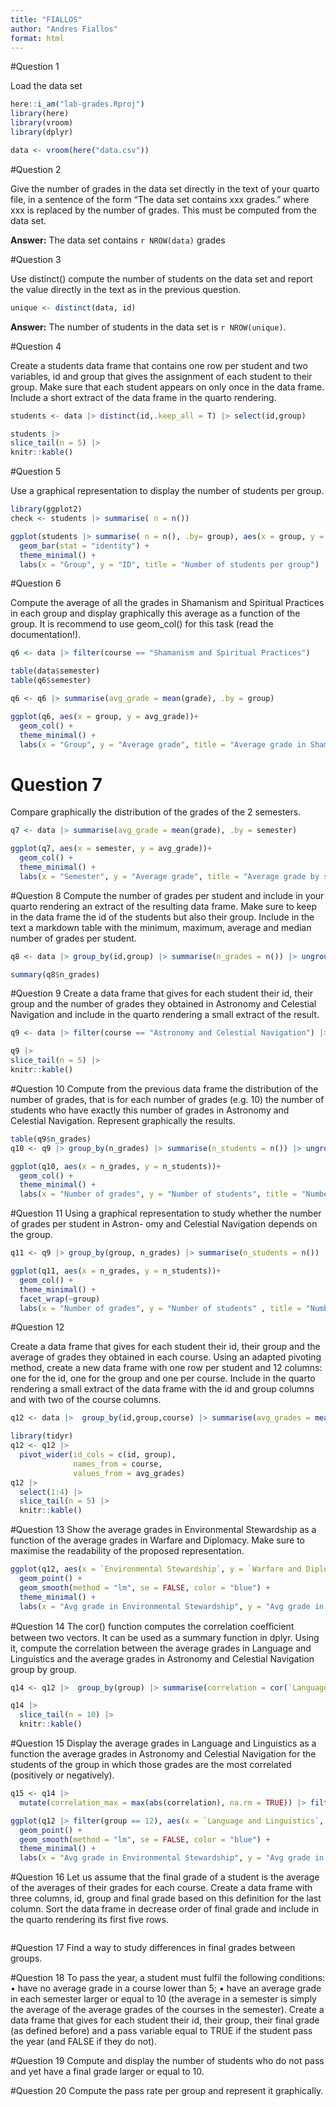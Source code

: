 ```yaml
---
title: "FIALLOS"
author: "Andres Fiallos"
format: html
---
```


#Question 1

Load the data set

```r
here::i_am("lab-grades.Rproj")
library(here)
library(vroom)
library(dplyr)

data <- vroom(here("data.csv"))
```

#Question 2

Give the number of grades in the data set directly in the text of your quarto file, in a sentence of the form “The data set contains xxx grades.” where xxx is replaced by the number of grades. This must be computed from the data set.

**Answer:** 
The data set contains `r NROW(data)` grades

#Question 3

Use distinct() compute the number of students on the data set and report the value directly
in the text as in the previous question.

```r
unique <- distinct(data, id)
```

**Answer:** 
The number of students in the data set is `r NROW(unique)`. 

#Question 4

Create a students data frame that contains one row per student and two variables, id and
group that gives the assignment of each student to their group. Make sure that each student
appears on only once in the data frame. Include a short extract of the data frame in the quarto
rendering.

```r
students <- data |> distinct(id,.keep_all = T) |> select(id,group)

students |>
slice_tail(n = 5) |>
knitr::kable()
```

#Question 5

Use a graphical representation to display the number of students per group.

```r
library(ggplot2)
check <- students |> summarise( n = n()) 

ggplot(students |> summarise( n = n(), .by= group), aes(x = group, y = n))+
  geom_bar(stat = "identity") +  
  theme_minimal() +  
  labs(x = "Group", y = "ID", title = "Number of students per group")  

```

#Question 6

Compute the average of all the grades in Shamanism and Spiritual Practices in each group and
display graphically this average as a function of the group. It is recommend to use geom_col()
for this task (read the documentation!).

```r
q6 <- data |> filter(course == "Shamanism and Spiritual Practices")

table(data$semester)
table(q6$semester)

q6 <- q6 |> summarise(avg_grade = mean(grade), .by = group)

ggplot(q6, aes(x = group, y = avg_grade))+
  geom_col() +  
  theme_minimal() +  
  labs(x = "Group", y = "Average grade", title = "Average grade in Shamanisn and Spiritual Practices per group")  


```

# Question 7
Compare graphically the distribution of the grades of the 2 semesters.
```r
q7 <- data |> summarise(avg_grade = mean(grade), .by = semester)

ggplot(q7, aes(x = semester, y = avg_grade))+
  geom_col() +  
  theme_minimal() +  
  labs(x = "Semester", y = "Average grade", title = "Average grade by semester")  

```

#Question 8
Compute the number of grades per student and include in your quarto rendering an extract of
the resulting data frame. Make sure to keep in the data frame the id of the students but also
their group. Include in the text a markdown table with the minimum, maximum, average and
median number of grades per student.

```r

q8 <- data |> group_by(id,group) |> summarise(n_grades = n()) |> ungroup()

summary(q8$n_grades)
```


#Question 9
Create a data frame that gives for each student their id, their group and the number of grades
they obtained in Astronomy and Celestial Navigation and include in the quarto rendering a
small extract of the result.

```r
q9 <- data |> filter(course == "Astronomy and Celestial Navigation") |> group_by(id,group) |> summarise(n_grades = n()) |> ungroup() |> mutate(course = "Astronomy and Celestial Navigation")

q9 |>
slice_tail(n = 5) |>
knitr::kable()
```


#Question 10
Compute from the previous data frame the distribution of the number of grades, that is for each
number of grades (e.g. 10) the number of students who have exactly this number of grades in
Astronomy and Celestial Navigation. Represent graphically the results.

```r
table(q9$n_grades)
q10 <- q9 |> group_by(n_grades) |> summarise(n_students = n()) |> ungroup()

ggplot(q10, aes(x = n_grades, y = n_students))+
  geom_col() +  
  theme_minimal() +  
  labs(x = "Number of grades", y = "Number of students", title = "Number of students by number of grades", subtitle = "Astronomy and Celestial Navigation" )  

```

#Question 11
Using a graphical representation to study whether the number of grades per student in Astron-
omy and Celestial Navigation depends on the group.

```r
q11 <- q9 |> group_by(group, n_grades) |> summarise(n_students = n()) |> ungroup()

ggplot(q11, aes(x = n_grades, y = n_students))+
  geom_col() +  
  theme_minimal() + 
  facet_wrap(~group)
  labs(x = "Number of grades", y = "Number of students" , title = "Number of students by number of grades and group", subtitle = "Astronomy and Celestial Navigation" )  
```
#Question 12

Create a data frame that gives for each student their id, their group and the average of grades
they obtained in each course. Using an adapted pivoting method, create a new data frame
with one row per student and 12 columns: one for the id, one for the group and one per course.
Include in the quarto rendering a small extract of the data frame with the id and group columns
and with two of the course columns. 

```r
q12 <- data |>  group_by(id,group,course) |> summarise(avg_grades = mean(grade)) |> ungroup() 

library(tidyr)
q12 <- q12 |>
  pivot_wider(id_cols = c(id, group),
              names_from = course,
              values_from = avg_grades)
q12 |> 
  select(1:4) |>
  slice_tail(n = 5) |>
  knitr::kable()

```


#Question 13
Show the average grades in Environmental Stewardship as a function of the average grades in
Warfare and Diplomacy. Make sure to maximise the readability of the proposed representation.

```r
ggplot(q12, aes(x = `Environmental Stewardship`, y = `Warfare and Diplomacy`))+
  geom_point() +  
  geom_smooth(method = "lm", se = FALSE, color = "blue") +
  theme_minimal() + 
  labs(x = "Avg grade in Environmental Stewardship", y = "Avg grade in Warfare and Diplomacy" , title = "Environmental Stewardship ~ Warfare and Diplomacy" )  

```


#Question 14
The cor() function computes the correlation coeﬀicient between two vectors. It can be used as
a summary function in dplyr. Using it, compute the correlation between the average grades in
Language and Linguistics and the average grades in Astronomy and Celestial Navigation group
by group.

```r
q14 <- q12 |>  group_by(group) |> summarise(correlation = cor(`Language and Linguistics`,`Astronomy and Celestial Navigation`)) |> ungroup() 

q14 |> 
  slice_tail(n = 10) |>
  knitr::kable()
```


#Question 15
Display the average grades in Language and Linguistics as a function the average grades in
Astronomy and Celestial Navigation for the students of the group in which those grades are the
most correlated (positively or negatively).

```r
q15 <- q14 |> 
  mutate(correlation_max = max(abs(correlation), na.rm = TRUE)) |> filter(correlation_max == abs(correlation))

ggplot(q12 |> filter(group == 12), aes(x = `Language and Linguistics`, y = `Astronomy and Celestial Navigation`))+
  geom_point() +  
  geom_smooth(method = "lm", se = FALSE, color = "blue") +
  theme_minimal() + 
  labs(x = "Avg grade in Environmental Stewardship", y = "Avg grade in Warfare and Diplomacy" , title = "Environmental Stewardship ~ Warfare and Diplomacy", subtitle = "Group 12: max correlation between grades")  

```


#Question 16
Let us assume that the final grade of a student is the average of the averages of their grades
for each course. Create a data frame with three columns, id, group and final grade based on
this definition for the last column. Sort the data frame in decrease order of final grade and
include in the quarto rendering its first five rows.

```r

```


#Question 17
Find a way to study differences in final grades between groups.


#Question 18
To pass the year, a student must fulfil the following conditions:
• have no average grade in a course lower than 5;
• have an average grade in each semester larger or equal to 10 (the average in a semester is
simply the average of the average grades of the courses in the semester).
Create a data frame that gives for each student their id, their group, their final grade (as
defined before) and a pass variable equal to TRUE if the student pass the year (and FALSE if they
do not).

#Question 19
Compute and display the number of students who do not pass and yet have a final grade larger
or equal to 10.

#Question 20
Compute the pass rate per group and represent it graphically.

